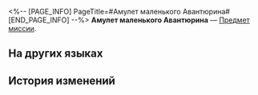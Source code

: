 <%-- [PAGE_INFO]
PageTitle=#Амулет маленького Авантюрина#
[END_PAGE_INFO] --%>
{{Предмет Инфобокс
|id          = 140464
|Изображение = Предмет Амулет маленького Авантюрина.png
|Тип         = Предмет миссии
|Инвентарь   = Миссии
|Редкость    = 3
|Эффект      = 
|Описание    = 
}}
'''Амулет маленького Авантюрина''' — [[Предмет миссии]].

==На других языках==
{{На других языках
|en   = Little Aventurine's Trinket
|zhs  = 小砂金的饰品
|zht  = 小砂金的飾品
|ja   = 小アベンチュリンのアクセサリー
|ko   = 어린 어벤츄린의 장신구
|es   = Baratija del pequeño Aventurino
|fr   = Petite babiole d'Aventurine
|ru   = Амулет маленького Авантюрина
|th   = เครื่องประดับของ Aventurine
|vi   = Trang Sức Của Aventurine Bé Nhỏ
|de   = Schmuckstück des kleinen Aventurin
|id   = Aksesoris Aventurine Kecil
|pt   = Pequeno Amuleto de Aventurine
}}

==История изменений==
{{История изменений|3.5}}
